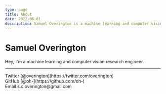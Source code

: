 ```yaml
---
type: page
title: About
date: 2022-06-01
description: Samuel Overington is a machine learning and computer vision research engineer.
---
```


# Samuel Overington

Hey, I'm a machine learning and computer vision research engineer.


---

<div>
  Twitter [@overington](https://twitter.com/overington)
  <br />
  GitHub [@oh-](https://github.com/oh-)
  <br />
  Email s.c.overington@gmail.com
</div>
